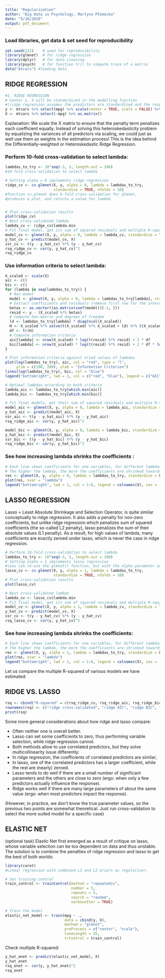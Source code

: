 ```yaml
---
title: "Regularization"
author: "Big Data in Psychology, Martyna Płomecka"
date: "9/28/2020"
output: pdf_document
---
```

### Load libraries, get data & set seed for reproducibility
```r
set.seed(222)    # seed for reproducibility
library(glmnet)  # for ridge regression
library(dplyr)   # for data cleaning
library(psych)   # for function tr() to compute trace of a matrix
data("mtcars") #loading data
```

## RIDGE REGRESSION
```r
#1. RIDGE REGRESSION
# Center y, X will be standardized in the modelling function 
#(ridge regression assumes the predictors are standardized and the response is centered)
y <- mtcars %>% select(mpg) %>% scale(center = TRUE, scale = FALSE) %>% as.matrix()
X <- mtcars %>% select(-mpg) %>% as.matrix()
```
Explanation:
We scale the X matrix to ensure that the penalty term penalizes each coefficient equally. Instead of solving this heteroskedasticity problem by equalizing the variances of all predictors via scaling, we could just as well use them as weights in the estimation process! This is the idea behind the Differentially-weighted or Heteroskedastic Ridge Regression.



### Perform 10-fold cross-validation to select lambda:
```r
lambdas_to_try <- 10^seq(-3, 5, length.out = 100)
#10-fold cross-validation to select lambda

# Setting alpha = 0 implements ridge regression
ridge_cv <- cv.glmnet(X, y, alpha = 0, lambda = lambdas_to_try,
                      standardize = TRUE, nfolds = 10)
#function cv.glmnet does k-fold cross-validation for glmnet, 
#produces a plot, and returns a value for lambda


# Plot cross-validation results
plot(ridge_cv)
# Best cross-validated lambda
lambda_cv <- ridge_cv$lambda.min
# Fit final model, get its sum of squared residuals and multiple R-squared
model_cv <- glmnet(X, y, alpha = 0, lambda = lambda_cv, standardize = TRUE)
y_hat_cv <- predict(model_cv, X)
ssr_cv <- t(y - y_hat_cv) %*% (y - y_hat_cv)
rsq_ridge_cv <- cor(y, y_hat_cv)^2
rsq_ridge_cv
```

### Use information criteria to select lambda:
```r
X_scaled <- scale(X)
aic <- c()
bic <- c()
for (lambda in seq(lambdas_to_try)) {
  # Run model
  model <- glmnet(X, y, alpha = 0, lambda = lambdas_to_try[lambda], standardize = TRUE)
  # Extract coefficients and residuals (remove first row for the intercept)
  betas <- as.vector((as.matrix(coef(model))[-1, ]))
  resid <- y - (X_scaled %*% betas)
  # Compute hat-matrix and degrees of freedom
  ld <- lambdas_to_try[lambda] * diag(ncol(X_scaled))
  H <- X_scaled %*% solve(t(X_scaled) %*% X_scaled + ld) %*% t(X_scaled)
  df <- tr(H)
  # Compute information criteria
  aic[lambda] <- nrow(X_scaled) * log(t(resid) %*% resid) + 2 * df
  bic[lambda] <- nrow(X_scaled) * log(t(resid) %*% resid) + 2 * df * log(nrow(X_scaled))
}

# Plot information criteria against tried values of lambdas
plot(log(lambdas_to_try), aic, col = "red", type = "l",
     ylim = c(190, 260), ylab = "Information Criterion")
lines(log(lambdas_to_try), bic, col = "blue")
legend("bottomright", lwd = 1, col = c("red", "blue"), legend = c("AIC", "BIC"))

# Optimal lambdas according to both criteria
lambda_aic <- lambdas_to_try[which.min(aic)]
lambda_bic <- lambdas_to_try[which.min(bic)]

# Fit final models, get their sum of squared residuals and multiple R-squared
model_aic <- glmnet(X, y, alpha = 0, lambda = lambda_aic, standardize = TRUE)
y_hat_aic <- predict(model_aic, X)
ssr_aic <- t(y - y_hat_aic) %*% (y - y_hat_aic)
rsq_ridge_aic <- cor(y, y_hat_aic)^2

model_bic <- glmnet(X, y, alpha = 0, lambda = lambda_bic, standardize = TRUE)
y_hat_bic <- predict(model_bic, X)
ssr_bic <- t(y - y_hat_bic) %*% (y - y_hat_bic)
rsq_ridge_bic <- cor(y, y_hat_bic)^2
```

### See how increasing lambda shrinks the coefficients :
```r
# Each line shows coefficients for one variables, for different lambdas.
# The higher the lambda, the more the coefficients are shrinked towards zero.
res <- glmnet(X, y, alpha = 0, lambda = lambdas_to_try, standardize = FALSE)
plot(res, xvar = "lambda")
legend("bottomright", lwd = 1, col = 1:6, legend = colnames(X), cex = .7)

```

## LASSO REGRESSION

Lasso = Least Absolute Shrinkage and Selection Operator, is quite similar conceptually to ridge regression.
It also adds a penalty for non-zero coefficients, but unlike ridge regression which penalizes sum of squared coefficients (the so-called L2 penalty), lasso penalizes the sum of their absolute values (L1 penalty).
As a result, for high values of lambda, many coefficients are exactly zeroed under lasso, which is never the case in ridge regression.

```r
# Perform 10-fold cross-validation to select lambda
lambdas_to_try <- 10^seq(-3, 5, length.out = 100)
# Setting alpha = 1 implements lasso regression
#(you can re-use the glmnet() function, but with the alpha parameter set to 1)
lasso_cv <- cv.glmnet(X, y, alpha = 1, lambda = lambdas_to_try,
                      standardize = TRUE, nfolds = 10)
# Plot cross-validation results
plot(lasso_cv)

# Best cross-validated lambda
lambda_cv <- lasso_cv$lambda.min
# Fit final model, get its sum of squared residuals and multiple R-squared
model_cv <- glmnet(X, y, alpha = 1, lambda = lambda_cv, standardize = TRUE)
y_hat_cv <- predict(model_cv, X)
ssr_cv <- t(y - y_hat_cv) %*% (y - y_hat_cv)
rsq_lasso_cv <- cor(y, y_hat_cv)^2

```


### See how increasing lambda shrinks the coefficients:
```r
# Each line shows coefficients for one variables, for different lambdas.
# The higher the lambda, the more the coefficients are shrinked towards zero.
res <- glmnet(X, y, alpha = 1, lambda = lambdas_to_try, standardize = FALSE)
plot(res, xvar = "lambda")
legend("bottomright", lwd = 1, col = 1:6, legend = colnames(X), cex = .7)
```

Let us compare the multiple R-squared of various models we have estimated:

## RIDGE VS. LASSO
```r
rsq <- cbind("R-squared" = c(rsq_ridge_cv, rsq_ridge_aic, rsq_ridge_bic, rsq_lasso_cv))
rownames(rsq) <- c("ridge cross-validated", "ridge AIC", "ridge BIC", "lasso cross_validated")
print(rsq)
```

Some more general considerations about how ridge and lasso compare:

* Often neither one is overall better.
* Lasso can set some coefficients to zero, thus performing variable selection, while ridge regression cannot.
* Both methods allow to use correlated predictors, but they solve multicollinearity issue differently:
* In ridge regression, the coefficients of correlated predictors are similar;
* In lasso, one of the correlated predictors has a larger coefficient, while the rest are (nearly) zeroed.
* Lasso tends to do well if there are a small number of significant parameters and the others are close to zero (ergo: when only a few predictors actually influence the response).
* Ridge works well if there are many large parameters of about the same value (ergo: when most predictors impact the response).

(However, in practice, we don't know the true parameter values, so the previous two points are somewhat theoretical. Just run cross-validation to select the more suited model for a specific case)

## ELASTIC NET
(optional task)
Elastic Net first emerged as a result of critique on lasso, whose variable selection can be too dependent on data and thus unstable.
The solution is to combine the penalties of ridge regression and lasso to get the best of both worlds:
```r
library(caret)
#Linear regression with combined L1 and L2 priors as regularizer.

# Set training control
train_control <- trainControl(method = "repeatedcv",
                              number = 5,
                              repeats = 5,
                              search = "random",
                              verboseIter = TRUE)

# Train the model
elastic_net_model <- train(mpg ~ .,
                           data = cbind(y, X),
                           method = "glmnet",
                           preProcess = c("center", "scale"),
                           tuneLength = 25,
                           trControl = train_control)
```
Check multiple R-squared:
```r
y_hat_enet <- predict(elastic_net_model, X) 
y_hat_enet
rsq_enet <- cor(y, y_hat_enet)^2
rsq_enet
```
